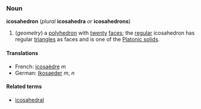 ===Noun===
'''icosahedron''' (''plural'' '''icosahedra''' ''or'' '''icosahedrons''')

#(''geometry'') a [[polyhedron]] with [[twenty]] [[face]]s; the [[regular]] icosahedron has regular [[triangle]]s as faces and is one of the [[Platonic solid]]s.

====Translations====
*French: [[icosaèdre]] ''m''
*German: [[Ikosaeder]] ''m'', ''n''

====Related terms====
*[[icosahedral]]